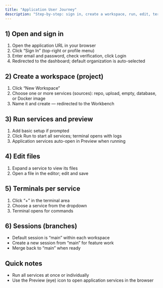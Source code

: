 ```yaml
---
title: "Application User Journey"
description: "Step-by-step: sign in, create a workspace, run, edit, terminals, sessions"
---
```


## 1) Open and sign in

1. Open the application URL in your browser
2. Click “Sign In” (top-right or profile menu)
3. Enter email and password, check verification, click Login
4. Redirected to the dashboard; default organization is auto-selected

## 2) Create a workspace (project)

1. Click “New Workspace”
2. Choose one or more services (sources): repo, upload, empty, database, or Docker image
3. Name it and create — redirected to the Workbench

## 3) Run services and preview

1. Add basic setup if prompted
2. Click Run to start all services; terminal opens with logs
3. Application services auto-open in Preview when running

## 4) Edit files

1. Expand a service to view its files
2. Open a file in the editor; edit and save

## 5) Terminals per service

1. Click “+” in the terminal area
2. Choose a service from the dropdown
3. Terminal opens for commands

## 6) Sessions (branches)

- Default session is “main” within each workspace
- Create a new session from “main” for feature work
- Merge back to “main” when ready

## Quick notes

- Run all services at once or individually
- Use the Preview (eye) icon to open application services in the browser

